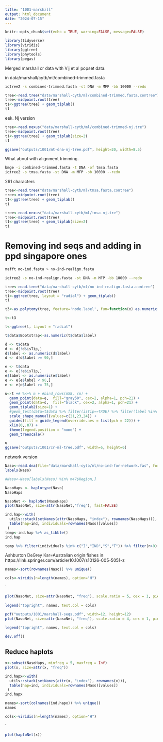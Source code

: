 ```yaml
---
title: "1001-marshall"
output: html_document
date: "2024-07-15"
---
```


```r
knitr::opts_chunk$set(echo = TRUE, warning=FALSE, message=FALSE)
```

```r
library(tidyverse)
library(viridis)
library(ggtree)
library(phytools)
library(pegas)
```

Merged marshall cr data with Vij et al popset data.

in data/marshall/cytb/ml/combined-trimmed.fasta

```sh
iqtree2 -s combined-trimmed.fasta -st DNA -m MFP -bb 10000 --redo

```



```r
tree<-read.tree("data/marshall-cytb/ml/combined-trimmed.fasta.contree")
tree<-midpoint.root(tree)
t1<-ggtree(tree) + geom_tiplab()
t1
```
eek.  Nj version

```r
tree<-read.nexus("data/marshall-cytb/ml/combined-trimmed-nj.tre")
tree<-midpoint.root(tree)
t1<-ggtree(tree) + geom_tiplab(size=2)
t1

ggsave("outputs/1001/mt-dna-nj-tree.pdf", height=20, width=8.5)
```

What about with alignment trimming.

```sh
bmge -i combined-trimmed.fasta -t DNA -of tmsa.fasta
iqtree2 -s tmsa.fasta -st DNA -m MFP -bb 10000 --redo

```

261 characters

```r
tree<-read.tree("data/marshall-cytb/ml/tmsa.fasta.contree")
tree<-midpoint.root(tree)
t1<-ggtree(tree) + geom_tiplab()
t1
```

```r
tree<-read.nexus("data/marshall-cytb/ml/tmsa-nj.tre")
tree<-midpoint.root(tree)
t1<-ggtree(tree) + geom_tiplab(size=2)
t1
```

# Removing ind seqs and adding in ppd singapore ones
```sh
mafft no-ind.fasta > no-ind-realign.fasta

iqtree2 -s no-ind-realign.fasta -st DNA -m MFP -bb 10000 --redo

```




```r
tree<-read.tree("data/marshall-cytb/ml/no-ind-realign.fasta.contree")
tree<-midpoint.root(tree) 
t1<-ggtree(tree, layout = "radial") + geom_tiplab()
t1
```

```r
t3<-as.polytomy(tree, feature='node.label', fun=function(x) as.numeric(x) < 50)

t<-t3

t<-ggtree(t, layout = "radial")

t$data$Bootstrap<-as.numeric(t$data$label)

d <- t$data
d <- d[!d$isTip,]
d$label <- as.numeric(d$label)
d <- d[d$label >= 90,]

e <- t$data
e <- e[!e$isTip,]
e$label <- as.numeric(e$label)
e <- e[e$label < 90,]
e <- e[e$label >= 75,]
```

```r
u<-t +# %<+% m + #bind_rows(m58, rm) +
  geom_point(data=e,  fill="gray50", cex=2, alpha=1, pch=21) +
  geom_point(data=d,  fill="black", cex=2, alpha=1, pch=21) +
  geom_tiplab2(size=1) +
  #geom_text(data=t$data %>% filter(isTip==TRUE) %>% filter(label %in% Run), aes(label=label, x=x+0.01), size=3) +
  scale_shape_manual(values=c(21,23,24)) +
  guides(fill = guide_legend(override.aes = list(pch = 22))) +
  xlim(0,.07) +
  theme(legend.position = "none") +
  geom_treescale()

u
ggsave("outputs/1001/cr-ml-tree.pdf", width=6, height=6)
```
network version

```r
Naso<-read.dna(file="data/marshall-cytb/ml/no-ind-for-network.fas", format="fasta")
labels(Naso)
```
 
```r
#Naso<-Naso[labels(Naso) %in% m47$Region,]
```

```r
NasoHaps <- haplotype(Naso)
NasoHaps
```

```r
NasoNet <- haploNet(NasoHaps)
plot(NasoNet, size=attr(NasoNet,"freq"), fast=FALSE)
```


```r
ind.hap<-with(
  utils::stack(setNames(attr(NasoHaps, "index"), rownames(NasoHaps))),
  table(hap=ind, individuals=rownames(Naso)[values])
 )
temp<-ind.hap %>% as_tibble()
ind.hap
```

```r
temp %>% filter(individuals %in% c("I","IND","S","T")) %>% filter(n>0) %>% group_by(hap, individuals) %>% summarize(Count=sum(n))
```
Ashburton
DeGrey
Kar=Australian origin fishes in https://link.springer.com/article/10.1007/s10126-005-5051-z

```r
names<-sort(rownames(Naso)) %>% unique()
```

```r
cols<-viridis(n=length(names), option="H")
```
`

```r
plot(NasoNet, size=attr(NasoNet, "freq"), scale.ratio = 5, cex = 1, pie=ind.hap, labels = TRUE, bg=cols)
 
legend("topright", names, text.col = cols)
```

```r
pdf("outputs/1001/marshall-seqs.pdf", width=12, height=12)
plot(NasoNet, size=attr(NasoNet, "freq"), scale.ratio = 4, cex = 1, pie=ind.hap, labels = TRUE, bg=cols)
 
legend("topright", names, text.col = cols)

dev.off()
```


## Reduce haplots

```r
x<-subset(NasoHaps, minfreq = 5, maxfreq = Inf)
plot(x, size=attr(x, "freq"))
```


```r
ind.hapx<-with(
  utils::stack(setNames(attr(x, "index"), rownames(x))),
  table(hap=ind, individuals=rownames(Naso)[values])
 )
ind.hapx
```

```r
names<-sort(colnames(ind.hapx)) %>% unique()
names
```

```r
cols<-viridis(n=length(names), option="H")
```
`

```r
plot(haploNet(x)) 
```

